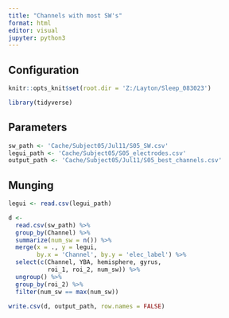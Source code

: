 ---
title: "Channels with most SW's"
format: html
editor: visual
jupyter: python3
---

## Configuration

```{r, setup, include = FALSE}
knitr::opts_knit$set(root.dir = 'Z:/Layton/Sleep_083023')
```

```{r}
library(tidyverse)
```

## Parameters

```{r}
sw_path <- 'Cache/Subject05/Jul11/S05_SW.csv'
legui_path <- 'Cache/Subject05/S05_electrodes.csv'
output_path <- 'Cache/Subject05/Jul11/S05_best_channels.csv'
```

## Munging

```{r}
legui <- read.csv(legui_path)
```

```{r}
d <- 
  read.csv(sw_path) %>%
  group_by(Channel) %>%
  summarize(num_sw = n()) %>%
  merge(x = ., y = legui, 
        by.x = 'Channel', by.y = 'elec_label') %>%
  select(c(Channel, YBA, hemisphere, gyrus, 
           roi_1, roi_2, num_sw)) %>%
  ungroup() %>%
  group_by(roi_2) %>%
  filter(num_sw == max(num_sw))
```

```{r}
write.csv(d, output_path, row.names = FALSE)
```
